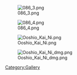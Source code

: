 [[File:086_3.png]]

[[File:086_4.png]]

[[File:Ooshio_Kai_Ni.png]]

[[File:Ooshio_Kai_Ni_dmg.png]]
[[Category:Gallery]]